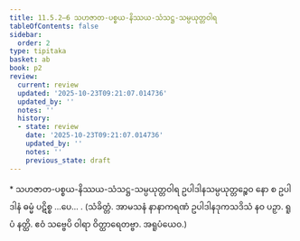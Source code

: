 ```yaml
---
title: 11.5.2–6 သဟဇာတ-ပစ္စယ-နိဿယ-သံသဋ္ဌ-သမ္ပယုတ္တဝါရ
tableOfContents: false
sidebar:
  order: 2
type: tipitaka
basket: ab
book: p2
review:
  current: review
  updated: '2025-10-23T09:21:07.014736'
  updated_by: ''
  notes: ''
  history:
  - state: review
    date: '2025-10-23T09:21:07.014736'
    updated_by: ''
    notes: ''
    previous_state: draft
---
```



<ReviewStatus review={frontmatter.review} showDetails={true} />

<HypothesisAnnotation frontmatter={frontmatter} />

<DynamicBreadcrumb />

<Paragraph type="center" book="p2">
* သဟဇာတ-ပစ္စယ-နိဿယ-သံသဋ္ဌ-သမ္ပယုတ္တဝါရ
</Paragraph>

<Paragraph number="3780" book="p2">
ဥပါဒါနသမ္ပယုတ္တဉ္စေဝ နော စ ဥပါဒါနံ ဓမ္မံ ပဋိစ္စ …ပေ… . (သံခိတ္တံ. အာမသနံ နာနာကရဏံ ဥပါဒါနဒုကသဒိသံ နဝ ပဉှာ. ရူပံ နတ္ထိ. ဧဝံ သဗ္ဗေပိ ဝါရာ ဝိတ္ထာရေတဗ္ဗာ. အရူပံယေဝ.)
</Paragraph>